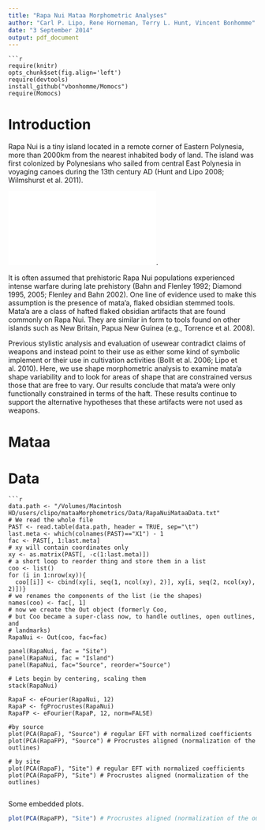 ```yaml
---
title: "Rapa Nui Mataa Morphometric Analyses"
author: "Carl P. Lipo, Rene Horneman, Terry L. Hunt, Vincent Bonhomme"
date: "3 September 2014"
output: pdf_document
---
```

```
```r
require(knitr)
opts_chunk$set(fig.align='left') 
require(devtools)
install_github("vbonhomme/Momocs")
require(Momocs)

```


# Introduction

Rapa Nui is a tiny island located in a remote corner of Eastern Polynesia, more than 2000km from the nearest inhabited body of land. The island was first colonized by Polynesians who sailed from central East Polynesia in voyaging canoes during the 13th century AD (Hunt and Lipo 2008; Wilmshurst et al. 2011).  

![Easter Island, Chile (Rapa Nui)](/Volumes/Macintosh HD/users/clipo/Documents/mataaMorphometrics/Figures/Figure1.pdf).

It is often assumed that prehistoric Rapa Nui populations experienced intense warfare during late prehistory (Bahn and Flenley 1992; Diamond 1995, 2005; Flenley and Bahn 2002). One line of evidence used to make this assumption is the presence of mata’a, flaked obsidian stemmed tools. Mata’a are a class of hafted flaked obsidian artifacts that are found commonly on Rapa Nui. They are similar in form to tools found on other islands such as New Britain, Papua New Guinea (e.g., Torrence et al. 2008).

Previous stylistic analysis and evaluation of usewear contradict claims of weapons and instead point to their use as either some kind of symbolic implement or their use in cultivation activities (Bollt et al. 2006; Lipo et al. 2010).
Here, we use shape morphometric analysis to examine mata’a shape variability and to look for areas of shape that are constrained versus those that are free to vary. Our results conclude that mata’a were only functionally constrained in terms of the haft. These results continue to support the alternative hypotheses that these artifacts were not used as weapons.   

# Mataa

# Data


```
```r

data.path <- "/Volumes/Macintosh HD/users/clipo/mataaMorphometrics/Data/RapaNuiMataaData.txt" 
# We read the whole file
PAST <- read.table(data.path, header = TRUE, sep="\t")
last.meta <- which(colnames(PAST)=="X1") - 1
fac <- PAST[, 1:last.meta]
# xy will contain coordinates only
xy <- as.matrix(PAST[, -c(1:last.meta)])
# a short loop to reorder thing and store them in a list
coo <- list()
for (i in 1:nrow(xy)){ 
  coo[[i]] <- cbind(xy[i, seq(1, ncol(xy), 2)], xy[i, seq(2, ncol(xy), 2)])}
# we renames the components of the list (ie the shapes)
names(coo) <- fac[, 1]
# now we create the Out object (formerly Coo,
# but Coo became a super-class now, to handle outlines, open outlines, and
# landmarks)
RapaNui <- Out(coo, fac=fac)

panel(RapaNui, fac = "Site")
panel(RapaNui, fac = "Island")
panel(RapaNui, fac="Source", reorder="Source")

# Lets begin by centering, scaling them 
stack(RapaNui)

RapaF <- eFourier(RapaNui, 12)
RapaP <- fgProcrustes(RapaNui)
RapaFP <- eFourier(RapaP, 12, norm=FALSE)

#by source
plot(PCA(RapaF), "Source") # regular EFT with normalized coefficients
plot(PCA(RapaFP), "Source") # Procrustes aligned (normalization of the outlines)

# by site
plot(PCA(RapaF), "Site") # regular EFT with normalized coefficients
plot(PCA(RapaFP), "Site") # Procrustes aligned (normalization of the outlines)


```


Some embedded plots.


```r
plot(PCA(RapaFP), "Site") # Procrustes aligned (normalization of the outlines)
```
